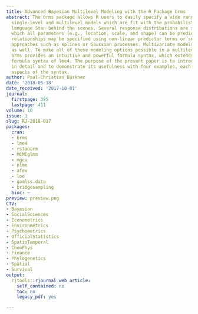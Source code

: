 ```yaml
---
title: Advanced Bayesian Multilevel Modeling with the R Package brms
abstract: The brms package allows R users to easily specify a wide range of Bayesian
  single-level and multilevel models which are fit with the probabilistic programming
  language Stan behind the scenes. Several response distributions are supported, of
  which all parameters (e.g., location, scale, and shape) can be predicted. Non-linear
  relationships may be specified using non-linear predictor terms or semi-parametric
  approaches such as splines or Gaussian processes. Multivariate models can be fit
  as well. To make all of these modeling options possible in a multilevel framework,
  brms provides an intuitive and powerful formula syntax, which extends the well known
  formula syntax of lme4. The purpose of the present paper is to introduce this syntax
  in detail and to demonstrate its usefulness with four examples, each showing relevant
  aspects of the syntax.
author: Paul-Christian Bürkner
date: '2018-05-18'
date_received: '2017-10-01'
journal:
  firstpage: 395
  lastpage: 411
volume: 10
issue: 1
slug: RJ-2018-017
packages:
  cran:
  - brms
  - lme4
  - rstanarm
  - MCMCglmm
  - mgcv
  - nlme
  - afex
  - loo
  - gamlss.data
  - bridgesampling
  bioc: ~
preview: preview.png
CTV:
- Bayesian
- SocialSciences
- Econometrics
- Environmetrics
- Psychometrics
- OfficialStatistics
- SpatioTemporal
- ChemPhys
- Finance
- Phylogenetics
- Spatial
- Survival
output:
  rjtools::rjournal_web_article:
    self_contained: no
    toc: no
    legacy_pdf: yes

---
```

